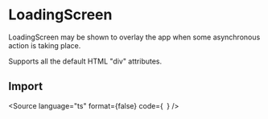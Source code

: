 
<Meta title="Components/LoadingScreen/Overview" component={LoadingScreen} />

# LoadingScreen

LoadingScreen may be shown to overlay the app when some asynchronous action is taking place.

<Canvas withToolbar>
    <div
        style={{
            position: 'relative',
            transform: 'translate(0, 0)',
            width: 1920,
            height: 700,
            maxWidth: '100%',
        }}
    >
        <LoadingScreen visible text="Preparing your analysis..." />
    </div>
</Canvas>

<ComponentProps component={LoadingScreen}>
    <p>Supports all the default HTML "div" attributes.</p>
</ComponentProps>

## Import

<Source
    language="ts"
    format={false}
    code={`
  `}
/>
